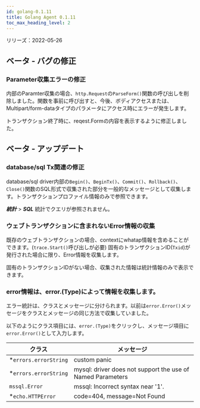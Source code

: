 ```yaml
---
id: golang-0.1.11
title: Golang Agent 0.1.11
toc_max_heading_level: 2
---
```



リリーズ：2022-05-26

## ベータ - バグの修正

### Parameter収集エラーの修正

内部のParamter収集の場合、`http.Request`の`ParseForm()`関数の呼び出しを削除しました。関数を事前に呼び出すと、今後、ボディアクセスまたは、Multipart/form-dataタイプのパラメータにアクセス時にエラーが発生します。 

トランザクション終了時に、reqest.Formの内容を表示するように修正しました。

## ベータ - アップデート

### database/sql Tx関連の修正

database/sql driver内部の`Begin()`、`BeginTx()`、`Commit()`、`Rollback()`、`Close()`関数のSQL形式で収集された部分を一般的なメッセージとして収集します。トランザクションプロファイル情報のみで参照できます。 

**_統計_** > **_SQL_** 統計でクエリが参照されません。

### ウェブトランザクションに含まれないError情報の収集

既存のウェブトランザクションの場合、contextにwhatap情報を含めることができます。(`trace.Start()`呼び出しが必要) 固有のトランザクションID(`Txid`)が発行された場合に限り、Error情報を収集します。 

固有のトランザクションIDがない場合、収集された情報は統計情報のみで表示できます。 

### error情報は、error.(Type)によって情報を収集します。

エラー統計は、クラスとメッセージに分けられます。以前は`error.Error()`メッセージをクラスとメッセージの同じ方法で収集していました。 

以下のようにクラス項目には、`error.(Type)`をクリックし、メッセージ項目に`error.Error()`として入力します。 

| クラス                    | メッセージ                                                      |
| ---------------------- | ---------------------------------------------------------- |
| \*`errors.errorString` | custom panic                                               |
| \*`errors.errorString` | mysql: driver does not support the use of Named Parameters |
| `mssql.Error`          | mssql: Incorrect syntax near '1'.                          |
| \*`echo.HTTPError`     | code=404, message=Not Found                                |

